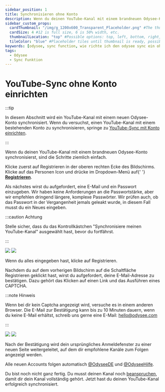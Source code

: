 ---
sidebar_position: 1
title: Synchronisieren ohne Konto
description: Wenn du deinen YouTube-Kanal mit einem brandneuen Odysee-Konto synchronisieren möchtest, dann bist du hier genau richtig.
sidebar_custom_props:
  cardThumbnail: "/img/g_1200x600_Transparent_Placeholder.png" #The thumbnail on the category card.
  cardSize: 4 #12 is full size, 6 is 50% width, etc.
  thumbnailLocation: "top" #Possible options: top, left, bottom, right, none
  tileColor: "blue" #Placeholder tiles until thumbnail is ready, possible options: blue, cream, darkpurple, lightpurple, mauve, orange, pink, none
keywords: [odysee, sync function, wie richte ich den odysee sync ein ohne konto, syncen ohne konto auf odysee]
tags:
  - Odysee
  - Sync Funktion
---

# YouTube-Sync ohne Konto einrichten

:::tip

In diesem Abschnitt wird ein YouTube-Kanal mit einem neuen Odysee-Konto synchronisiert. Wenn du versuchst, einen YouTube-Kanal mit einem bestehenden Konto zu synchronisieren, springe zu [YouTube-Sync mit Konto einrichten](/category-syncprogram/category-walkthrough/existingaccounts).

:::

Wenn du deinen YouTube-Kanal mit einem brandneuen Odysee-Konto synchronisierst, sind die Schritte ziemlich einfach.


<Tabs groupId="device">
  <TabItem value="web" label="Web" default>
    Klicke zuerst auf <PrimaryOdyseeButton url="https://odysee.com/$/signup">Registrieren</PrimaryOdyseeButton> in der oberen rechten Ecke des Bildschirms.
    <Image img="/img/de/front_page_logged_out_arrow_register_desktop_dark.png#dark" />
    <Image img="/img/de/front_page_logged_out_arrow_register_desktop_light.png#light" />
  </TabItem>
  <TabItem value="mobile" label="Mobile">
    Klicke auf das Personen Icon <OdyseeButtonRound><OdyseeIcon type="person" /></OdyseeButtonRound> und drücke im Dropdown-Menü auf{' '}
    <b><a href="https://odysee.com/$/signup">Registrieren</a></b>.
    <Image img="/img/de/front_page_logged_out_arrow_register_mobile_dark.png#dark" />
    <Image img="/img/de/front_page_logged_out_arrow_register_mobile_light.png#light" />
  </TabItem>
</Tabs>

Als nächstes wirst du aufgefordert, eine E-Mail und ein Passwort einzugeben. Wir haben keine Anforderungen an die Passwortstärke, aber wir empfehlen dringend längere, komplexe Passwörter. Wir prüfen auch, ob das Passwort in der Vergangenheit jemals geleakt wurde, in diesem Fall musst du ein Neues eingeben.

:::caution Achtung

Stelle sicher, dass du das Kontrollkästchen "Synchronisiere meinen YouTube-Kanal" ausgewählt hast, bevor du fortfährst.

:::

<Image src="/img/de/register_screen_arrow_sync_dark.png#dark" />
<Image src="/img/de/register_screen_arrow_sync_light.png#light" />

Wenn du alles eingegeben hast, klicke auf <PrimaryOdyseeButton>Registrieren</PrimaryOdyseeButton>.

Nachdem du auf dem vorherigen Bildschirm auf die Schaltfläche Registrieren geklickt hast, wirst du aufgefordert, deine E-Mail-Adresse zu bestätigen. Dazu gehört das Klicken auf einen Link und das Ausführen eines CAPTCHA.

:::note Hinweis

Wenn bei dir kein Captcha angezeigt wird, versuche es in einem anderen Browser. Die E-Mail zur Bestätigung kann bis zu 10 Minuten dauern, wenn du keine E-Mail erhältst, schreib uns gerne eine E-Mail: hello@odysee.com

:::

<Image src="/img/de/confirm_account_screen_dark.png#dark" />
<Image src="/img/de/confirm_account_screen_light.png#light" />

Nach der Bestätigung wird dein ursprüngliches Anmeldefenster zu einer neuen Seite weitergeleitet, auf dem dir empfohlene Kanäle zum Folgen angezeigt werden.

Alle neuen Accounts folgen automatisch [@OdyseeDE](https://odysee.com/@OdyseeDE:1) und [@OdyseeHilfe](https://odysee.com/@OdyseeHilfe:1).

Du bist noch nicht ganz fertig. Du musst deinen Kanal noch [beanspruchen](/category-syncprogram/category-walkthrough/claimingyourchannel), damit dir dein Kanal vollständig gehört. Jetzt hast du deinen YouTube-Kanal erfolgreich synchronisiert. 
